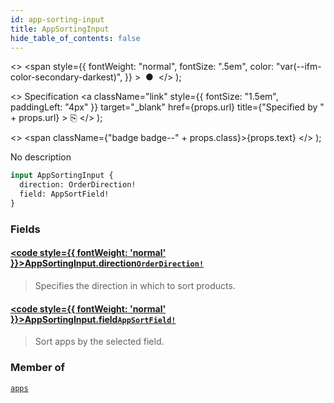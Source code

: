 ```yaml
---
id: app-sorting-input
title: AppSortingInput
hide_table_of_contents: false
---
```


  <>
    <span
      style={{
        fontWeight: "normal",
        fontSize: ".5em",
        color: "var(--ifm-color-secondary-darkest)",
      }}
    >
      &nbsp;●&nbsp;
    </span>
  </>
);

  <>
    Specification
    <a
      className="link"
      style={{ fontSize: "1.5em", paddingLeft: "4px" }}
      target="\_blank"
      href={props.url}
      title={"Specified by " + props.url}
    >
      ⎘
    </a>
  </>
);

  <>
    <span className={"badge badge--" + props.class}>{props.text}</span>
  </>
);

No description

```graphql
input AppSortingInput {
  direction: OrderDirection!
  field: AppSortField!
}
```

### Fields

#### [<code style={{ fontWeight: 'normal' }}>AppSortingInput.<b>direction</b></code>](#)<Bullet />[`OrderDirection!`](../../api-reference/enums/order-direction) <Badge class="secondary" text="non-null"/> <Badge class="secondary" text="enum"/>

> Specifies the direction in which to sort products.

#### [<code style={{ fontWeight: 'normal' }}>AppSortingInput.<b>field</b></code>](#)<Bullet />[`AppSortField!`](../../api-reference/enums/app-sort-field) <Badge class="secondary" text="non-null"/> <Badge class="secondary" text="enum"/>

> Sort apps by the selected field.

### Member of

[`apps`](../../api-reference/queries/apps) <Badge class="secondary" text="query"/>
